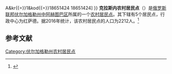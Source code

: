 {{Infobox Settlement
| official_name = 克拉斯内农村居民点
| native_name = Красное сельское поселение
| settlement_type = [[农村居民点|农村居民点]]
| subdivision_type = [[国家|国家]]
| subdivision_type1 = [[州_(俄罗斯)|州]]
| subdivision_type2 = [[区_(苏联)|区]]
| subdivision_name = {{RUS}}
| subdivision_name1 = [[伏尔加格勒州|伏尔加格勒州]]
| subdivision_name2 = [[中阿赫图巴区|中阿赫图巴区]]
| seat_type = 行政中心
| seat = 红萨德
| population_as_of=2016
| population_footnotes = <ref name=stat />
| population_total = 2212
| coordinates_display = inline,title
| latd = 48 | latm = 40 | lats = 47 | latNS = N
| longd = 44 | longm = 53 | longs = 35 | longEW = E
| timezone = [[莫斯科时间|MSK]]
| utc_offset = +3
| blank_name = [[俄罗斯市政土地区划代码|OKTMO编码]]
| blank_info = [http://classif.spb.ru/classificators/view/tma.php?st{{=}}A&kr{{=}}1&kod{{=}}18651424 18651424]
}}
'''克拉斯内农村居民点'''（{{lang-ru|Красное сельское поселение}}）是[[俄罗斯联邦|俄罗斯联邦]][[伏尔加格勒州|伏尔加格勒州]][[中阿赫图巴区|中阿赫图巴区]]所属的一个[[农村居民点|农村居民点]]。其下辖有5个居民点，行政中心为红萨德。据2016年统计，该农村居民点的人口为2212人。<ref name=stat>{{cite web | url = http://www.gks.ru/free_doc/doc_2016/bul_dr/mun_obr2016.rar | title = Численность населения Российской Федерации по муниципальным образованиям на 1 января 2016 года | language = ru | accessdate = 2016-12-19 | archive-date = 2019-05-13 | archive-url = https://web.archive.org/web/20190513150350/http://www.gks.ru/free_doc/doc_2016/bul_dr/mun_obr2016.rar | dead-url = no }}</ref>

== 参考文献 ==
{{reflist}}

{{Russia-stub}}

[[Category:伏尔加格勒州农村居民点|Category:伏尔加格勒州农村居民点]]